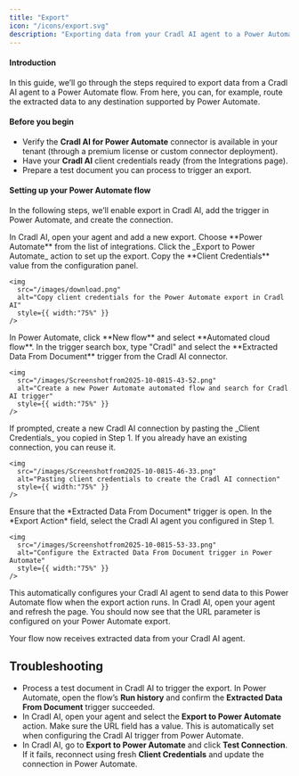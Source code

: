 ```yaml
---
title: "Export"
icon: "/icons/export.svg"
description: "Exporting data from your Cradl AI agent to a Power Automate flow."
---
```

#### Introduction
In this guide, we’ll go through the steps required to export data from a Cradl AI agent to a Power Automate flow. From here, you can, for example, route the extracted data to any destination supported by Power Automate.

#### Before you begin
- Verify the **Cradl AI for Power Automate** connector is available in your tenant (through a premium license or custom connector deployment).
- Have your **Cradl AI** client credentials ready (from the Integrations page).
- Prepare a test document you can process to trigger an export.

#### Setting up your Power Automate flow
In the following steps, we’ll enable export in Cradl AI, add the trigger in Power Automate, and create the connection.

<Steps>
  <Step title="Add a Power Automate export">
    In Cradl AI, open your agent and add a new export. Choose **Power Automate** from the list of integrations. Click the _Export to Power Automate_ action to set up the export.
    Copy the **Client Credentials** value from the configuration panel.

    <img
      src="/images/download.png"
      alt="Copy client credentials for the Power Automate export in Cradl AI"
      style={{ width:"75%" }}
    />
  </Step>

  <Step title="Add the Extracted Data From Document trigger">
    In Power Automate, click **New flow** and select **Automated cloud flow**. In the trigger search box, type "Cradl" and select the **Extracted Data From Document** trigger from the Cradl AI connector.

    <img
      src="/images/Screenshotfrom2025-10-0815-43-52.png"
      alt="Create a new Power Automate automated flow and search for Cradl AI trigger"
      style={{ width:"75%" }}
    />
  </Step>

  <Step title="Create a connection from Power Automate to Cradl AI">
    If prompted, create a new Cradl AI connection by pasting the _Client Credentials_ you copied in Step 1. If you already have an existing connection, you can reuse it.

    <img
      src="/images/Screenshotfrom2025-10-0815-46-33.png"
      alt="Pasting client credentials to create the Cradl AI connection"
      style={{ width:"75%" }}
    />
  </Step>

  <Step title="Select your agent">
    Ensure that the *Extracted Data From Document* trigger is open. In the *Export Action* field, select the Cradl AI agent you configured in Step 1.

    <img
      src="/images/Screenshotfrom2025-10-0815-53-33.png"
      alt="Configure the Extracted Data From Document trigger in Power Automate"
      style={{ width:"75%" }}
    />
  </Step>
  <Step title="Save your Power Automate flow">
    This automatically configures your Cradl AI agent to send data to this Power Automate flow when the export action runs. In Cradl AI, open your agent and refresh the page. You should now see that the URL parameter is configured on your Power Automate export.
  </Step>
</Steps>

Your flow now receives extracted data from your Cradl AI agent.

## Troubleshooting
- Process a test document in Cradl AI to trigger the export. In Power Automate, open the flow’s **Run history** and confirm the **Extracted Data From Document** trigger succeeded.
- In Cradl AI, open your agent and select the **Export to Power Automate** action. Make sure the URL field has a value. This is automatically set when configuring the Cradl AI trigger from Power Automate.
- In Cradl AI, go to **Export to Power Automate** and click **Test Connection**. If it fails, reconnect using fresh **Client Credentials** and update the connection in Power Automate.
